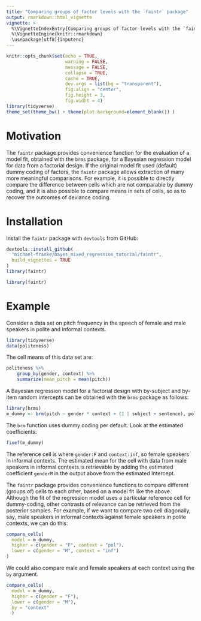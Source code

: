 ```yaml
---
title: "Comparing groups of factor levels with the `faintr` package"
output: rmarkdown::html_vignette
vignette: >
  %\VignetteIndexEntry{Comparing groups of factor levels with the `faintr` package}
  %\VignetteEngine{knitr::rmarkdown}
  \usepackage[utf8]{inputenc}
---
```


```r
knitr::opts_chunk$set(echo = TRUE,
                      warning = FALSE,
                      message = FALSE,
                      collapse = TRUE,
                      cache = TRUE,
                      dev.args = list(bg = "transparent"),
                      fig.align = "center",
                      fig.height = 3,
                      fig.widht = 4)
library(tidyverse)
theme_set(theme_bw() + theme(plot.background=element_blank()) )
```

# Motivation

The `faintr` package provides convenience function for the evaluation
of a model fit, obtained with the `brms` package, for a Bayesian
regression model for data from a factorial design. If the original
model fit used (default) dummy coding of factors, the `faintr` package
allows extraction of many more meaningful comparisons. For example, it
is possible to directly compare the difference between cells which are
not comparable by dummy coding, and it is also possible to compare
means in sets of cells, so as to recover the outcomes of deviance
coding.

# Installation

Install the `faintr` package with `devtools` from GitHub:

```r
devtools::install_github(
  "michael-franke/bayes_mixed_regression_tutorial/faintr",
  build_vignettes = TRUE
)
library(faintr)
```

```r
library(faintr)
```

# Example

Consider a data set on pitch frequency in the speech of female and
male speakers in polite and informal contexts.

```r
library(tidyverse)
data(politeness)
```

The cell means of this data set are:

```r
politeness %>%
    group_by(gender, context) %>%
    summarize(mean_pitch = mean(pitch))
```


A Bayesian regression model for a factorial design with by-subject and
by-item random intercepts can be obtained with the `brms` package as
follows:

```r
library(brms)
m_dummy <- brm(pitch ~ gender * context + (1 | subject + sentence), politeness)
```

The `brm` function uses dummy coding per default.  Look at the
estimated coefficients:

```r
fixef(m_dummy)
```

The reference cell is where `gender:F` and `context:inf`, so female
speakers in informal contexts. The estimated mean for the cell with
data from male speakers in informal contexts is retrievable by adding
the estimated coefficient `genderM` in the output above from the
estimated Intercept.

The `faintr` package provides convenience functions to compare
different (groups of) cells to each other, based on a model fit like
the above. Although the fit of the regression model uses a particular
reference cell for dummy-coding, other contrasts of relevance can be
retrieved from the posterior samples. For example, if we want to
compare two cell diagonally, say, male speakers in informal contexts
against female speakers in polite contexts, we can do this:

```r
compare_cells(
  model = m_dummy,
  higher = c(gender = "F", context = "pol"),
  lower = c(gender = "M", context = "inf")
)
```

We could also compare male and female speakers at each context using
the `by` argument.

```r
compare_cells(
  model = m_dummy,
  higher = c(gender = "F"),
  lower = c(gender = "M"),
  by = "context"
  )
```
